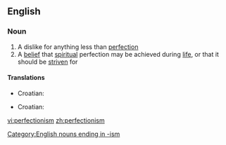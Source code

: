 ==English==

===Noun===
{{wikipedia}}
{{en-noun|-}}

# A dislike for anything less than [[perfection]]
# A [[belief]] that [[spiritual]] perfection may be achieved during [[life]], or that it should be [[strive]]n for

====Translations====
{{trans-top|a dislike for anything less than perfection}}
*Croatian: {{t|hr|perfekcionizam|m}}
{{trans-mid}}
{{trans-bottom}}

{{trans-top|a belief that spiritual perfection may be achieved during life}}
*Croatian: {{t|hr|perfekcionizam|m}}
{{trans-mid}}
{{trans-bottom}}

[[Category:English nouns ending in -ism]]

[[vi:perfectionism]]
[[zh:perfectionism]]